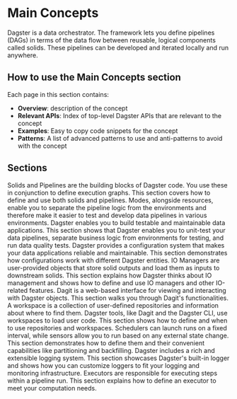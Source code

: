 # Main Concepts

Dagster is a data orchestrator. The framework lets you define pipelines (DAGs) in terms of the data flow between reusable, logical components called solids. These pipelines can be developed and iterated locally and run anywhere.

## How to use the Main Concepts section

Each page in this section contains:

- **Overview**: description of the concept
- **Relevant APIs**: Index of top-level Dagster APIs that are relevant to the concept
- **Examples**: Easy to copy code snippets for the concept
- **Patterns**: A list of advanced patterns to use and anti-patterns to avoid with the concept

## Sections

<LinkGrid>
  <LinkGridItem
    title="Solids and Pipelines"
    href="/concepts/solids-pipelines/solids"
  >
    Solids and Pipelines are the building blocks of Dagster code. You use these in conjunction to define execution graphs. This section covers how to define and use both solids and pipelines.
  </LinkGridItem>
  <LinkGridItem
    title="Modes and Resources"
    href="/concepts/modes-resources/modes"
  >
    Modes, alongside resources, enable you to separate the pipeline logic from the environments and therefore make it easier to test and develop data pipelines in various environments.
  </LinkGridItem>
  <LinkGridItem
    title="Testing"
    href="/concepts/testing"
  >
    Dagster enables you to build testable and maintainable data applications. This section shows that Dagster enables you to unit-test your data pipelines, separate business logic from environments for testing, and run data quality tests.
  </LinkGridItem>
  <LinkGridItem
    title="Configuration System"
    href="/concepts/configuration/config-schema"
  >
  Dagster provides a configuration system that makes your data applications reliable and maintainable. This section demonstrates how configurations work with different Dagster entities.
  </LinkGridItem>
  <LinkGridItem
    title="IO Management"
    href="/concepts/io-managements/io-managers"
  >
  IO Managers are user-provided objects that store solid outputs and load them as inputs to downstream solids. This section explains how Dagster thinks about IO management and shows how to define and use IO managers and other IO-related features.
  </LinkGridItem>
  <LinkGridItem
    title="Dagit"
    href="/concepts/dagit/dagit"
  >
    Dagit is a web-based interface for viewing and interacting with Dagster objects. This section walks you through Dagit's functionalities.
  </LinkGridItem>
  <LinkGridItem
    title="Repositories and Workspaces"
    href="/concepts/solids-pipelines/solids"
  >
  A workspace is a collection of user-defined repositories and information about where to find them. Dagster tools, like Dagit and the Dagster CLI, use workspaces to load user code. This section shows how to define and when to use repositories and workspaces.
  </LinkGridItem>
  <LinkGridItem
    title="Schedules, Sensors, and Partitions"
    href="/concepts/partitions-schedules-sensors/schedules"
  >
    Schedulers can launch runs on a fixed interval, while sensors allow you to run based on any external state change. This section demonstrates how to define them and their convenient capabilities like partitioning and backfilling.
  </LinkGridItem>
  <LinkGridItem
    title="Logging"
    href="/concepts/logging/loggers"
  >
  Dagster includes a rich and extensible logging system. This section showcases Dagster's built-in logger and shows how you can customize loggers to fit your logging and monitoring infrastructure.
  </LinkGridItem>
  <LinkGridItem
    title="Executors"
    href="/concepts/executors/executors"
  >
  Executors are responsible for executing steps within a pipeline run. This section explains how to define an executor to meet your computation needs.
  </LinkGridItem>
</LinkGrid>
